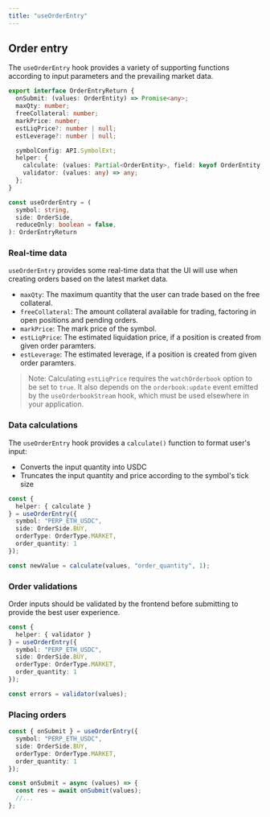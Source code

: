 ```yaml
---
title: "useOrderEntry"
---
```


## Order entry

The `useOrderEntry` hook provides a variety of supporting functions according to input parameters and the prevailing market data.

```typescript
export interface OrderEntryReturn {
  onSubmit: (values: OrderEntity) => Promise<any>;
  maxQty: number;
  freeCollateral: number;
  markPrice: number;
  estLiqPrice?: number | null;
  estLeverage?: number | null;

  symbolConfig: API.SymbolExt;
  helper: {
    calculate: (values: Partial<OrderEntity>, field: keyof OrderEntity, value: any) => Partial<OrderEntity>;
    validator: (values: any) => any;
  };
}

const useOrderEntry = (
  symbol: string,
  side: OrderSide,
  reduceOnly: boolean = false,
): OrderEntryReturn
```

### Real-time data

`useOrderEntry` provides some real-time data that the UI will use when creating orders based on the latest market data.

- `maxQty`: The maximum quantity that the user can trade based on the free collateral.
- `freeCollateral`: The amount collateral available for trading, factoring in open positions and pending orders.
- `markPrice`: The mark price of the symbol.
- `estLiqPrice`: The estimated liquidation price, if a position is created from given order paramters.
- `estLeverage`: The estimated leverage, if a position is created from given order paramters.

> Note: Calculating `estLiqPrice` requires the `watchOrderbook` option to be set to `true`. It also depends on the `orderbook:update` event emitted by the `useOrderbookStream` hook, which must be used elsewhere in your application.

### Data calculations

The `useOrderEntry` hook provides a `calculate()` function to format user's input:

- Converts the input quantity into USDC
- Truncates the input quantity and price according to the symbol's tick size

```typescript
const {
  helper: { calculate }
} = useOrderEntry({
  symbol: "PERP_ETH_USDC",
  side: OrderSide.BUY,
  orderType: OrderType.MARKET,
  order_quantity: 1
});

const newValue = calculate(values, "order_quantity", 1);
```

### Order validations

Order inputs should be validated by the frontend before submitting to provide the best user experience.

```typescript
const {
  helper: { validator }
} = useOrderEntry({
  symbol: "PERP_ETH_USDC",
  side: OrderSide.BUY,
  orderType: OrderType.MARKET,
  order_quantity: 1
});

const errors = validator(values);
```

### Placing orders

```typescript
const { onSubmit } = useOrderEntry({
  symbol: "PERP_ETH_USDC",
  side: OrderSide.BUY,
  orderType: OrderType.MARKET,
  order_quantity: 1
});

const onSubmit = async (values) => {
  const res = await onSubmit(values);
  //...
};
```
